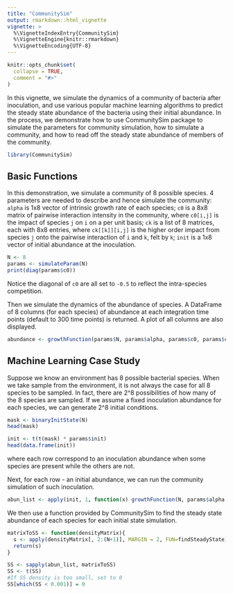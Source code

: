 ```yaml
---
title: "CommunitySim"
output: rmarkdown::html_vignette
vignette: >
  %\VignetteIndexEntry{CommunitySim}
  %\VignetteEngine{knitr::rmarkdown}
  %\VignetteEncoding{UTF-8}
---
```


```r
knitr::opts_chunk$set(
  collapse = TRUE,
  comment = "#>"
)
```

In this vignette, we simulate the dynamics of a community of bacteria after inoculation, and use various popular machine learning algorithms to predict the steady state abundance of the bacteria using their initial abundance. In the process, we demonstrate how to use CommunitySim package to simulate the parameters for community simulation, how to simulate a community, and how to read off the steady state abundance of members of the community.

```r
library(CommunitySim)
```

## Basic Functions

In this demonstration, we simulate a community of 8 possible species. 4 parameters are needed to describe and hence simulate the community: `alpha` is 1x8 vector of intrinsic growth rate of each species; `c0` is a 8x8 matrix of pairwise interaction intensity in the community, where `c0[i,j]` is the impact of species `j` on `i` on a per unit basis; `ck` is a list of 8 matrices, each with 8x8 entries, where `ck[[k]][i,j]` is the higher order impact from species `j` onto the pairwise interaction of `i` and `k`, felt by `k`; `init` is a 1x8 vector of initial abundance at the inoculation.

```r
N <- 8
params <- simulateParam(N)
print(diag(params$c0))
```

Notice the diagonal of `c0` are all set to `-0.5` to reflect the intra-species competition.

Then we simulate the dynamics of the abundance of species. A DataFrame of 8 columns (for each species) of abundance at each integration time points (default to 300 time points) is returned. A plot of all columns are also displayed.

```r
abundance <- growthFunction(params$N, params$alpha, params$c0, params$ck, params$init)
```

## Machine Learning Case Study

Suppose we know an environment has 8 possible bacterial species. When we take sample from the environment, it is not always the case for all 8 species to be sampled. In fact, there are 2^8 possibilities of how many of the 8 species are sampled. If we assume a fixed inoculation abundance for each species, we can generate 2^8 initial conditions.

```r
mask <- binaryInitState(N)
head(mask)

init <- t(t(mask) * params$init)
head(data.frame(init))
```
where each row correspond to an inoculation abundance when some species are present while the others are not.

Next, for each row - an initial abundance, we can run the community simulation of such inoculation.

```r
abun_list <- apply(init, 1, function(x) growthFunction(N, params$alpha, params$c0, params$ck, x))
```

We then use a function provided by CommunitySim to find the steady state abundance of each species for each initial state simulation.

```r
matrixToSS <- function(densityMatrix){
  s <- apply(densityMatrix[, 2:(N+1)], MARGIN = 2, FUN=findSteadyState)
  return(s)
}

SS <- sapply(abun_list, matrixToSS)
SS <- t(SS)
#If SS density is too small, set to 0
SS[which(SS < 0.001)] = 0
```

